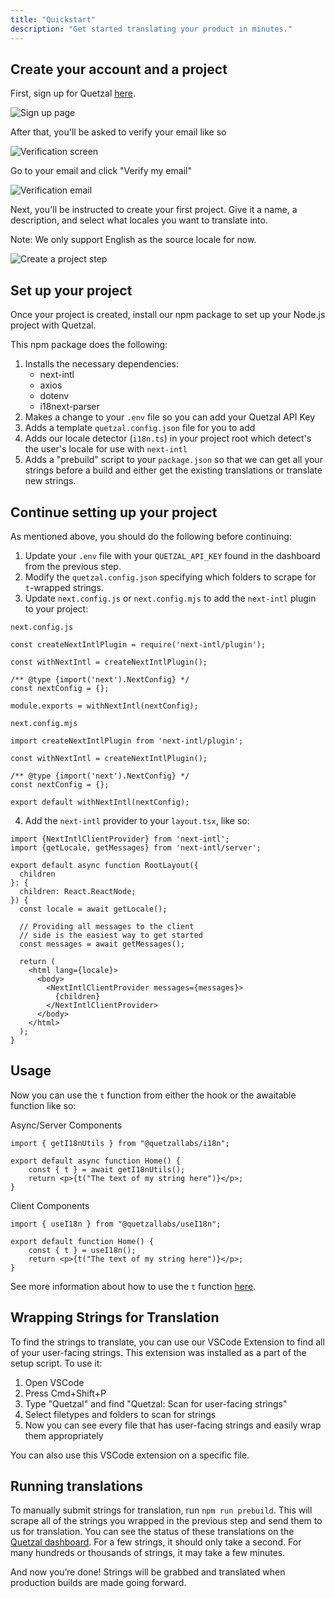 ```yaml
---
title: "Quickstart"
description: "Get started translating your product in minutes."
---
```


## Create your account and a project

First, sign up for Quetzal [here](https://getquetzal.com/handler/signup).

![Sign up page](/images/signup.png)

After that, you'll be asked to verify your email like so

![Verification screen](/images/verify-email-screen.png)

Go to your email and click "Verify my email"

![Verification email](/images/verification-email.png)

Next, you'll be instructed to create your first project. Give it a name, a description, and select what locales you want to translate into.

Note: We only support English as the source locale for now.

![Create a project step](/images/create-project-step.png)

## Set up your project

Once your project is created, install our npm package to set up your Node.js project with Quetzal.

This npm package does the following:

1. Installs the necessary dependencies:
    - next-intl
    - axios
    - dotenv
    - i18next-parser
2. Makes a change to your `.env` file so you can add your Quetzal API Key
3. Adds a template `quetzal.config.json` file for you to add 
4. Adds our locale detector (`i18n.ts`) in your project root which detect's the user's locale for use with `next-intl`
5. Adds a "prebuild" script to your `package.json` so that we can get all your strings before a build and either get the existing translations or translate new strings.


## Continue setting up your project

As mentioned above, you should do the following before continuing:

1. Update your `.env` file with your `QUETZAL_API_KEY` found in the dashboard from the previous step.
2. Modify the `quetzal.config.json` specifying which folders to scrape for `t`-wrapped strings.
3. Update `next.config.js` or `next.config.mjs` to add the `next-intl` plugin to your project:

`next.config.js`

```
const createNextIntlPlugin = require('next-intl/plugin');
 
const withNextIntl = createNextIntlPlugin();
 
/** @type {import('next').NextConfig} */
const nextConfig = {};
 
module.exports = withNextIntl(nextConfig);
```

`next.config.mjs`

```
import createNextIntlPlugin from 'next-intl/plugin';
 
const withNextIntl = createNextIntlPlugin();
 
/** @type {import('next').NextConfig} */
const nextConfig = {};
 
export default withNextIntl(nextConfig);
```

4. Add the `next-intl` provider to your `layout.tsx`, like so:

```
import {NextIntlClientProvider} from 'next-intl';
import {getLocale, getMessages} from 'next-intl/server';
 
export default async function RootLayout({
  children
}: {
  children: React.ReactNode;
}) {
  const locale = await getLocale();
 
  // Providing all messages to the client
  // side is the easiest way to get started
  const messages = await getMessages();
 
  return (
    <html lang={locale}>
      <body>
        <NextIntlClientProvider messages={messages}>
          {children}
        </NextIntlClientProvider>
      </body>
    </html>
  );
}
```

## Usage

Now you can use the `t` function from either the hook or the awaitable function like so:

Async/Server Components

```
import { getI18nUtils } from "@quetzallabs/i18n";

export default async function Home() {
    const { t } = await getI18nUtils();
    return <p>{t("The text of my string here")}</p>;
}
```

Client Components

```
import { useI18n } from "@quetzallabs/useI18n";

export default function Home() {
    const { t } = useI18n();
    return <p>{t("The text of my string here")}</p>;
}
```

See more information about how to use the `t` function [here](development.mdx).

## Wrapping Strings for Translation

To find the strings to translate, you can use our VSCode Extension to find all of your user-facing strings. This extension was installed as a part of the setup script. To use it:

1. Open VSCode
2. Press Cmd+Shift+P
3. Type "Quetzal" and find "Quetzal: Scan for user-facing strings"
4. Select filetypes and folders to scan for strings
5. Now you can see every file that has user-facing strings and easily wrap them appropriately

You can also use this VSCode extension on a specific file.

## Running translations

To manually submit strings for translation, run `npm run prebuild`. This will scrape all of the strings you wrapped in the previous step and send them to us for translation. You can see the status of these translations on the [Quetzal dashboard](https://getquetzal.com/dashboard). For a few strings, it should only take a second. For many hundreds or thousands of strings, it may take a few minutes.

And now you’re done! Strings will be grabbed and translated when production builds are made going forward.